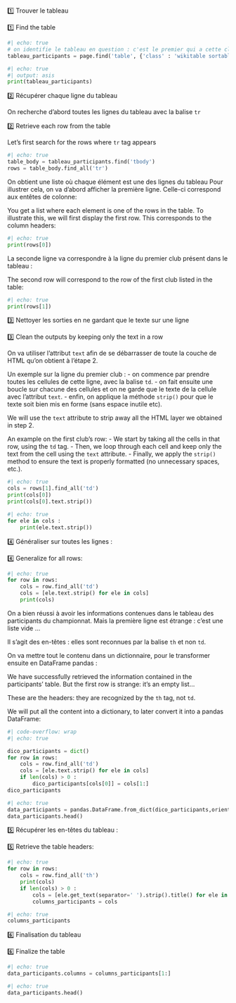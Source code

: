 ::: {.content-visible when-profile="fr"}
1️⃣ Trouver le tableau
:::

::: {.content-visible when-profile="en"}
1️⃣ Find the table
:::

```python
#| echo: true
# on identifie le tableau en question : c'est le premier qui a cette classe "wikitable sortable"
tableau_participants = page.find('table', {'class' : 'wikitable sortable'})
```

```python
#| echo: true
#| output: asis
print(tableau_participants)
```

::: {.content-visible when-profile="fr"}
2️⃣ Récupérer chaque ligne du tableau

On recherche d'abord toutes les lignes du tableau avec la balise `tr`
:::

::: {.content-visible when-profile="en"}
2️⃣ Retrieve each row from the table

Let's first search for the rows where `tr` tag appears
:::


```python
#| echo: true
table_body = tableau_participants.find('tbody')
rows = table_body.find_all('tr')
```

::: {.content-visible when-profile="fr"}
On obtient une liste où chaque élément est une des lignes du tableau
Pour illustrer cela, on va d'abord afficher la première ligne.
Celle-ci correspond aux entêtes de colonne:
:::

::: {.content-visible when-profile="en"}
You get a list where each element is one of the rows in the table.
To illustrate this, we will first display the first row.
This corresponds to the column headers:
:::

```python
#| echo: true
print(rows[0])
```

::: {.content-visible when-profile="fr"}
La seconde ligne va correspondre à la ligne du premier club présent dans le tableau :
:::

::: {.content-visible when-profile="en"}
The second row will correspond to the row of the first club listed in the table:
:::

```python
#| echo: true
print(rows[1])
```

::: {.content-visible when-profile="fr"}
3️⃣ Nettoyer les sorties en ne gardant que le texte sur une ligne
:::

::: {.content-visible when-profile="en"}
3️⃣ Clean the outputs by keeping only the text in a row
:::

::: {.content-visible when-profile="fr"}
On va utiliser l'attribut `text` afin de se débarrasser de toute la couche de HTML qu'on obtient à l'étape 2.

Un exemple sur la ligne du premier club :
- on commence par prendre toutes les cellules de cette ligne, avec la balise `td`.
- on fait ensuite une boucle sur chacune des cellules et on ne garde que le texte de la cellule avec l'attribut `text`.
- enfin, on applique la méthode `strip()` pour que le texte soit bien mis en forme (sans espace inutile etc).
:::

::: {.content-visible when-profile="en"}
We will use the `text` attribute to strip away all the HTML layer we obtained in step 2.

An example on the first club's row:
- We start by taking all the cells in that row, using the `td` tag.
- Then, we loop through each cell and keep only the text from the cell using the `text` attribute.
- Finally, we apply the `strip()` method to ensure the text is properly formatted (no unnecessary spaces, etc.).
:::

```python
#| echo: true
cols = rows[1].find_all('td')
print(cols[0])
print(cols[0].text.strip())
```

```python
#| echo: true
for ele in cols : 
    print(ele.text.strip())
```

::: {.content-visible when-profile="fr"}
4️⃣ Généraliser sur toutes les lignes :
:::

::: {.content-visible when-profile="en"}
4️⃣ Generalize for all rows:
:::

```python
#| echo: true
for row in rows:
    cols = row.find_all('td')
    cols = [ele.text.strip() for ele in cols]
    print(cols)
```

::: {.content-visible when-profile="fr"}
On a bien réussi à avoir les informations contenues dans le tableau des participants du championnat.
Mais la première ligne est étrange : c'est une liste vide ... 

Il s'agit des en-têtes : elles sont reconnues par la balise `th` et non `td`. 

On va mettre tout le contenu dans un dictionnaire, pour le transformer ensuite en DataFrame pandas : 
:::

::: {.content-visible when-profile="en"}
We have successfully retrieved the information contained in the participants' table.
But the first row is strange: it's an empty list...

These are the headers: they are recognized by the `th` tag, not `td`.

We will put all the content into a dictionary, to later convert it into a pandas DataFrame:
:::

```python
#| code-overflow: wrap
#| echo: true

dico_participants = dict()
for row in rows:
    cols = row.find_all('td')
    cols = [ele.text.strip() for ele in cols]
    if len(cols) > 0 : 
        dico_participants[cols[0]] = cols[1:]
dico_participants
```

```python
#| echo: true
data_participants = pandas.DataFrame.from_dict(dico_participants,orient='index')
data_participants.head()
```

::: {.content-visible when-profile="fr"}
5️⃣ Récupérer les en-têtes du tableau :
:::

::: {.content-visible when-profile="en"}
5️⃣ Retrieve the table headers:
:::

```python
#| echo: true
for row in rows:
    cols = row.find_all('th')
    print(cols)
    if len(cols) > 0 : 
        cols = [ele.get_text(separator=' ').strip().title() for ele in cols]
        columns_participants = cols
```

```python
#| echo: true
columns_participants
```

::: {.content-visible when-profile="fr"}
6️⃣ Finalisation du tableau 
:::

::: {.content-visible when-profile="en"}
6️⃣ Finalize the table
:::

```python
#| echo: true
data_participants.columns = columns_participants[1:]
```

```python
#| echo: true
data_participants.head()
```


